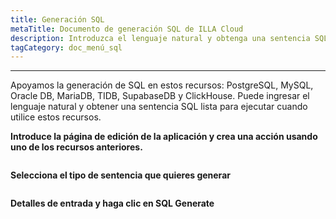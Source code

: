 ```yaml
---
title: Generación SQL
metaTitle: Documento de generación SQL de ILLA Cloud
description: Introduzca el lenguaje natural y obtenga una sentencia SQL lista para ejecutar
tagCategory: doc_menú_sql
---
```


* * *

<Heading hidden>Generación SQL</Heading>

Apoyamos la generación de SQL en estos recursos: PostgreSQL, MySQL, Oracle DB, MariaDB, TIDB, SupabaseDB y ClickHouse. Puede ingresar el lenguaje natural y obtener una sentencia SQL lista para ejecutar cuando utilice estos recursos. 

**Introduce la página de edición de la aplicación y crea una acción usando uno de los recursos anteriores.** 

<img src='https://cdn.illacloud.com/official-website/img/docs/assemble/sql_generate.png' alt="" />

**Selecciona el tipo de sentencia que quieres generar**

<img src='https://cdn.illacloud.com/official-website/img/docs/assemble/sql_generate(1).gif' alt="" />

**Detalles de entrada y haga clic en SQL Generate**

<img src='https://cdn.illacloud.com/official-website/img/docs/assemble/sql_generate(2).png' alt="" />
